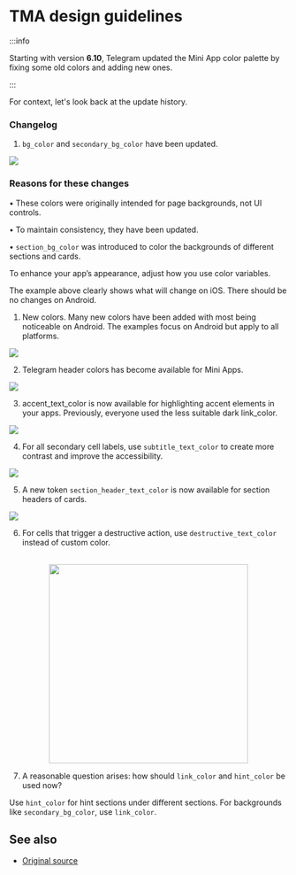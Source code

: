 
# TMA design guidelines

:::info

Starting with version **6.10**, Telegram updated the Mini App color palette by fixing some old colors and adding new ones.

:::

For context, let's look back at the update history.

### Changelog

1. `bg_color` and `secondary_bg_color` have been updated.

![](/img/docs/tma-design-guidelines/tma-design_1.png)

### Reasons for these changes

• These colors were originally intended for page backgrounds, not UI controls.

• To maintain consistency, they have been updated.

• `section_bg_color` was introduced to color the backgrounds of different sections and cards.

To enhance your app’s appearance, adjust how you use color variables.

The example above clearly shows what will change on iOS. There should be no changes on Android.

1. New colors.
   Many new colors have been added with most being noticeable on Android. The examples focus on Android but apply to all platforms.

![](/img/docs/tma-design-guidelines/tma-design_2.png)

2. Telegram header colors has become available for Mini Apps.

![](/img/docs/tma-design-guidelines/tma-design_3.png)

3. accent_text_color is now available for highlighting accent elements in your apps. Previously, everyone used the less suitable dark link_color.

![](/img/docs/tma-design-guidelines/tma-design_4.png)

4. For all secondary cell labels, use `subtitle_text_color` to create more contrast and improve the accessibility.

![](/img/docs/tma-design-guidelines/tma-design_5.png)

5. A new token `section_header_text_color` is now available for section headers of cards.

![](/img/docs/tma-design-guidelines/tma-design_6.png)

6. For cells that trigger a destructive action, use `destructive_text_color` instead of custom color.

<p align="center">
  <br />

  <img width="360" src="/img/docs/tma-design-guidelines/tma-design_7.png" alt="" />

  <br />
</p>

7. A reasonable question arises: how should `link_color` and `hint_color` be used now?

Use `hint_color` for hint sections under different sections. For backgrounds like `secondary_bg_color`, use `link_color`.

## See also

- [Original source](https://telegra.ph/Changes-in-Color-Variables-for-Telegram-Mini-Apps-11-20)

<Feedback />
